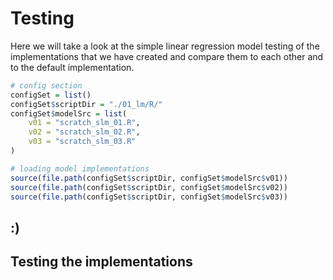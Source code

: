 # Testing 

Here we will take a look at the simple linear regression model testing of the implementations that we have created and compare them to each other and to the default implementation.

```r
# config section
configSet = list()
configSet$scriptDir = "./01_lm/R/"
configSet$modelSrc = list(
    v01 = "scratch_slm_01.R",
    v02 = "scratch_slm_02.R",
    v03 = "scratch_slm_03.R"
)

# loading model implementations
source(file.path(configSet$scriptDir, configSet$modelSrc$v01))
source(file.path(configSet$scriptDir, configSet$modelSrc$v02))
source(file.path(configSet$scriptDir, configSet$modelSrc$v03))

```

## :)


## Testing the implementations